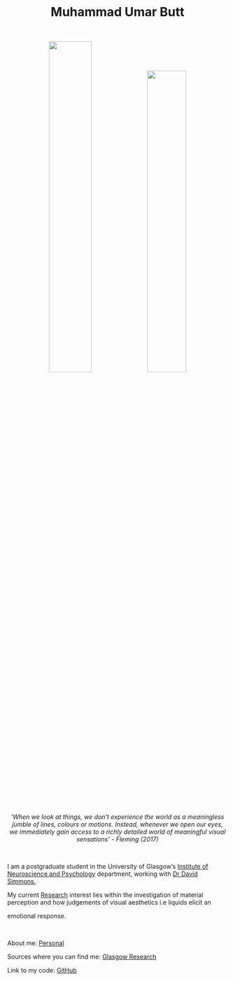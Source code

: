
&nbsp;

<center>
&nbsp;

# Muhammad Umar Butt

&nbsp;

<img src="images/1.jpg" style="width: 44%; 
float: righadding- right:10px;"> <img src="images/2.jpg" style="width: 42%;float: righadding- left:10px;"> 

&nbsp;

_'When we look at things, we don't experience the world as a meaningless jumble of lines, colours or motions. Instead, whenever we open our eyes, we immediately gain access to a richly detailed world of meaningful visual sensations' - Fleming (2017)_

</center>


&nbsp;

I am a postgraduate student in the University of Glasgow's [Institute of Neuroscience and Psychology](http://www.gla.ac.uk/researchinstitutes/neurosciencepsychology/) department, working with [Dr David Simmons.](https://www.gla.ac.uk/schools/psychology/staff/davidsimmons/)

My current [Research](http://rstudio1.psy.gla.ac.uk:8787/files/mywebpage/docs/Research_Background.html) interest lies within 
the investigation of material perception and how judgements of visual aesthetics i.e liquids elicit an 


emotional response.

&nbsp;

About me: [Personal](http://rstudio1.psy.gla.ac.uk:8787/files/mywebpage/docs/Personal.html)


Sources where you can find me: [Glasgow Research](http://www.psy.gla.ac.uk/staff/?id=MUB01)


Link to my code: [GitHub](https://github.com/umarbutt92/mywebpage)